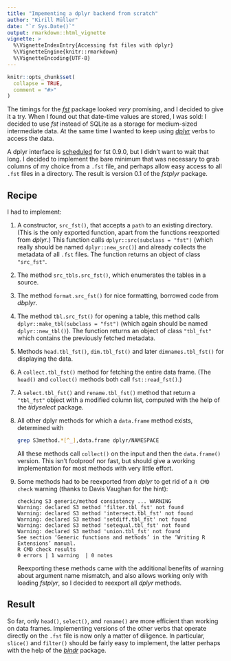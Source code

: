 ```yaml
---
title: "Impementing a dplyr backend from scratch"
author: "Kirill Müller"
date: "`r Sys.Date()`"
output: rmarkdown::html_vignette
vignette: >
  %\VignetteIndexEntry{Accessing fst files with dplyr}
  %\VignetteEngine{knitr::rmarkdown}
  %\VignetteEncoding{UTF-8}
---
```


```r
knitr::opts_chunk$set(
  collapse = TRUE,
  comment = "#>"
)
```

The timings for the [*fst*](http://www.fstpackage.org/) package looked *very* promising, and I decided to give it a try. When I found out that date-time values are stored, I was sold: I decided to use *fst* instead of SQLite as a storage for medium-sized intermediate data. At the same time I wanted to keep using [*dplyr*](http://dplyr.tidyverse.org/) verbs to access the data.

A dplyr interface is [scheduled](https://github.com/fstpackage/fst/issues/108) for fst 0.9.0, but I didn't want to wait that long. I decided to implement the bare minimum that was necessary to grab columns of my choice from a `.fst` file, and perhaps allow easy access to all `.fst` files in a directory. The result is version 0.1 of the *fstplyr* package.

## Recipe

I had to implement:

1. A constructor, `src_fst()`, that accepts a `path` to an existing directory. (This is the only exported function, apart from the functions reexported from *dplyr*.) This function calls `dplyr::src(subclass = "fst")` (which really should be named `dplyr::new_src()`) and already collects the metadata of all `.fst` files. The function returns an object of class `"src_fst"`.

2. The method `src_tbls.src_fst()`, which enumerates the tables in a source.

3. The method `format.src_fst()` for nice formatting, borrowed code from *dbplyr*.

4. The method `tbl.src_fst()` for opening a table, this method calls `dplyr::make_tbl(subclass = "fst")` (which again should be named `dplyr::new_tbl()`).  The function returns an object of class `"tbl_fst"` which contains the previously fetched metadata.

5. Methods `head.tbl_fst()`, `dim.tbl_fst()` and later `dimnames.tbl_fst()` for displaying the data.

6. A `collect.tbl_fst()` method for fetching the entire data frame. (The `head()` and `collect()` methods both call `fst::read_fst()`.)

7. A `select.tbl_fst()` and `rename.tbl_fst()` method that return a `"tbl_fst"` object with a modified column list, computed with the help of the *tidyselect* package.

8. All other dplyr methods for which a `data.frame` method exists, determined with

    ```sh
    grep S3method.*[^_],data.frame dplyr/NAMESPACE
    ```

    All these methods call `collect()` on the input and then the `data.frame()` version. This isn't foolproof nor fast, but should give a working implementation for most methods with very little effort.

9. Some methods had to be reexported from *dplyr* to get rid of a `R CMD check` warning (thanks to Davis Vaughan for the hint):

    ```
    checking S3 generic/method consistency ... WARNING
    Warning: declared S3 method 'filter.tbl_fst' not found
    Warning: declared S3 method 'intersect.tbl_fst' not found
    Warning: declared S3 method 'setdiff.tbl_fst' not found
    Warning: declared S3 method 'setequal.tbl_fst' not found
    Warning: declared S3 method 'union.tbl_fst' not found
    See section ‘Generic functions and methods’ in the ‘Writing R
    Extensions’ manual.
    R CMD check results
    0 errors | 1 warning  | 0 notes
    ```

    Reexporting these methods came with the additional benefits of warning about argument name mismatch, and also allows working only with loading *fstplyr*, so I decided to reexport all *dplyr* methods.

## Result

So far, only `head()`, `select()`, and `rename()` are more efficient than working on data frames. Implementing versions of the other verbs that operate directly on the `.fst` file is now only a matter of diligence. In particular, `slice()` and `filter()` should be fairly easy to implement, the latter perhaps with the help of the [*bindr*](https://krlmlr.github.io/bindr/) package.
